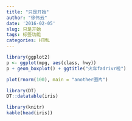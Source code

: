 ```yaml
---
title: "只是开始"
author: "徐伟云"
date: '2016-02-05'
slug: 只是开始
tags: 标签功能
categories: HTML
---
```


```r
library(ggplot2)
p <- ggplot(mpg, aes(class, hwy))
p + geom_boxplot() + ggtitle("火车fadrivr啦")
```

```r
plot(rnorm(100), main = "another图片")
```


```r
library(DT)
DT::datatable(iris)
```

```r
library(knitr)
kable(head(iris))
```

